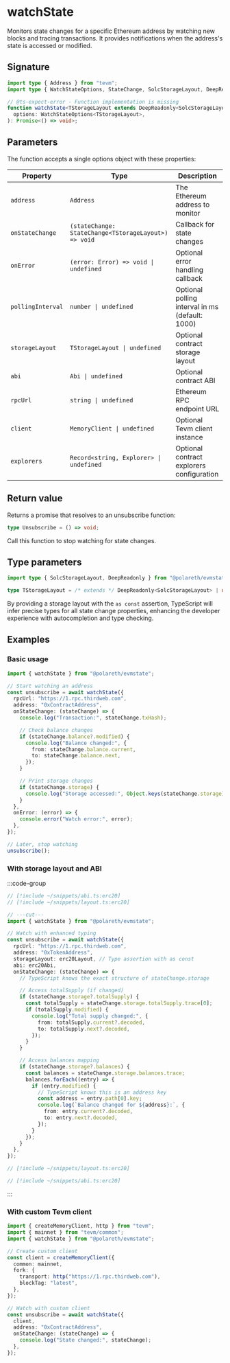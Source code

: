 # watchState

Monitors state changes for a specific Ethereum address by watching new blocks and tracing transactions. It provides notifications when the address's state is accessed or modified.

## Signature

```typescript twoslash
import type { Address } from "tevm";
import type { WatchStateOptions, StateChange, SolcStorageLayout, DeepReadonly } from "@polareth/evmstate";

// @ts-expect-error - Function implementation is missing
function watchState<TStorageLayout extends DeepReadonly<SolcStorageLayout> | undefined = undefined>(
  options: WatchStateOptions<TStorageLayout>,
): Promise<() => void>;
```

## Parameters

The function accepts a single options object with these properties:

| Property          | Type                                                 | Description                                     |
| ----------------- | ---------------------------------------------------- | ----------------------------------------------- |
| `address`         | `Address`                                            | The Ethereum address to monitor                 |
| `onStateChange`   | `(stateChange: StateChange<TStorageLayout>) => void` | Callback for state changes                      |
| `onError`         | `(error: Error) => void \| undefined`                | Optional error handling callback                |
| `pollingInterval` | `number \| undefined`                                | Optional polling interval in ms (default: 1000) |
| `storageLayout`   | `TStorageLayout \| undefined`                        | Optional contract storage layout                |
| `abi`             | `Abi \| undefined`                                   | Optional contract ABI                           |
| `rpcUrl`          | `string \| undefined`                                | Ethereum RPC endpoint URL                       |
| `client`          | `MemoryClient \| undefined`                          | Optional Tevm client instance                   |
| `explorers`       | `Record<string, Explorer> \| undefined`              | Optional contract explorers configuration       |

## Return value

Returns a promise that resolves to an unsubscribe function:

```typescript twoslash
type Unsubscribe = () => void;
```

Call this function to stop watching for state changes.

## Type parameters

```typescript twoslash
import type { SolcStorageLayout, DeepReadonly } from "@polareth/evmstate";

type TStorageLayout = /* extends */ DeepReadonly<SolcStorageLayout> | undefined;
```

By providing a storage layout with the `as const` assertion, TypeScript will infer precise types for all state change properties, enhancing the developer experience with autocompletion and type checking.

## Examples

### Basic usage

```typescript twoslash
import { watchState } from "@polareth/evmstate";

// Start watching an address
const unsubscribe = await watchState({
  rpcUrl: "https://1.rpc.thirdweb.com",
  address: "0xContractAddress",
  onStateChange: (stateChange) => {
    console.log("Transaction:", stateChange.txHash);

    // Check balance changes
    if (stateChange.balance?.modified) {
      console.log("Balance changed:", {
        from: stateChange.balance.current,
        to: stateChange.balance.next,
      });
    }

    // Print storage changes
    if (stateChange.storage) {
      console.log("Storage accessed:", Object.keys(stateChange.storage));
    }
  },
  onError: (error) => {
    console.error("Watch error:", error);
  },
});

// Later, stop watching
unsubscribe();
```

### With storage layout and ABI

:::code-group
```typescript twoslash [example.ts]
// [!include ~/snippets/abi.ts:erc20]
// [!include ~/snippets/layout.ts:erc20]

// ---cut---
import { watchState } from "@polareth/evmstate";

// Watch with enhanced typing
const unsubscribe = await watchState({
  rpcUrl: "https://1.rpc.thirdweb.com",
  address: "0xTokenAddress",
  storageLayout: erc20Layout, // Type assertion with as const
  abi: erc20Abi,
  onStateChange: (stateChange) => {
    // TypeScript knows the exact structure of stateChange.storage

    // Access totalSupply (if changed)
    if (stateChange.storage?.totalSupply) {
      const totalSupply = stateChange.storage.totalSupply.trace[0];
      if (totalSupply.modified) {
        console.log("Total supply changed:", {
          from: totalSupply.current?.decoded,
          to: totalSupply.next?.decoded,
        });
      }
    }

    // Access balances mapping
    if (stateChange.storage?.balances) {
      const balances = stateChange.storage.balances.trace;
      balances.forEach((entry) => {
        if (entry.modified) {
          // TypeScript knows this is an address key
          const address = entry.path[0].key;
          console.log(`Balance changed for ${address}:`, {
            from: entry.current?.decoded,
            to: entry.next?.decoded,
          });
        }
      });
    }
  },
});
```

```typescript twoslash [layout.ts]
// [!include ~/snippets/layout.ts:erc20]
```

```typescript twoslash [abi.ts]
// [!include ~/snippets/abi.ts:erc20]
```

:::

### With custom Tevm client

```typescript twoslash
import { createMemoryClient, http } from "tevm";
import { mainnet } from "tevm/common";
import { watchState } from "@polareth/evmstate";

// Create custom client
const client = createMemoryClient({
  common: mainnet,
  fork: {
    transport: http("https://1.rpc.thirdweb.com"),
    blockTag: "latest",
  },
});

// Watch with custom client
const unsubscribe = await watchState({
  client,
  address: "0xContractAddress",
  onStateChange: (stateChange) => {
    console.log("State changed:", stateChange);
  },
});
```